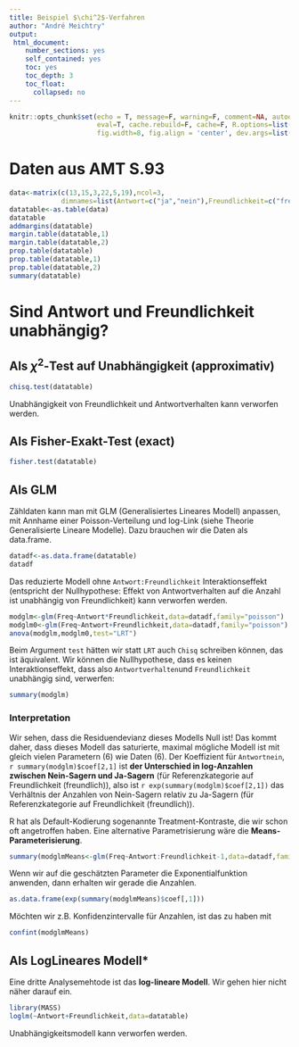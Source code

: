 ```yaml
---
title: Beispiel $\chi^2$-Verfahren
author: "André Meichtry"
output:
 html_document:
    number_sections: yes
    self_contained: yes
    toc: yes
    toc_depth: 3
    toc_float:
      collapsed: no
---
```



```r
knitr::opts_chunk$set(echo = T, message=F, warning=F, comment=NA, autodep=F,
                      eval=T, cache.rebuild=F, cache=F, R.options=list(width=120,digits=5,show.signif.stars=FALSE),
                      fig.width=8, fig.align = 'center', dev.args=list(bg = 'transparent'))
```

# Daten aus AMT S.93

```r
data<-matrix(c(13,15,3,22,5,19),ncol=3,
             dimnames=list(Antwort=c("ja","nein"),Freundlichkeit=c("freundlich","forsch","sachlich")))
datatable<-as.table(data)
datatable
addmargins(datatable)
margin.table(datatable,1)
margin.table(datatable,2)
prop.table(datatable)
prop.table(datatable,1)
prop.table(datatable,2)
summary(datatable)
```


# Sind Antwort und Freundlichkeit unabhängig?

## Als $\chi^2$-Test auf Unabhängigkeit (approximativ)

```r
chisq.test(datatable)
```
Unabhängigkeit von Freundlichkeit und Antwortverhalten kann verworfen werden.

## Als Fisher-Exakt-Test (exact)

```r
fisher.test(datatable)
```

## Als GLM

Zähldaten kann man mit GLM (Generalisiertes Lineares Modell) anpassen,
mit Annhame  einer Poisson-Verteilung und log-Link (siehe Theorie Generalisierte
Lineare Modelle). Dazu brauchen wir die Daten als data.frame.

```r
datadf<-as.data.frame(datatable)
datadf
```
Das reduzierte Modell ohne `Antwort:Freundlichkeit` Interaktionseffekt (entspricht der
Nullhypothese: Effekt von Antwortverhalten auf die Anzahl ist unabhängig von Freundlichkeit) kann verworfen werden.

```r
modglm<-glm(Freq~Antwort*Freundlichkeit,data=datadf,family="poisson")
modglm0<-glm(Freq~Antwort+Freundlichkeit,data=datadf,family="poisson")
anova(modglm,modglm0,test="LRT")
```

Beim Argument `test` hätten wir statt `LRT` auch `Chisq` schreiben können, das ist äquivalent.
Wir können die Nullhypothese, dass es keinen Interaktionseffekt, dass
also `Antwortverhalten`und `Freundlichkeit` unabhängig sind, verwerfen: 

```r
summary(modglm)
```
### Interpretation
Wir sehen, dass die Residuendevianz dieses Modells Null ist! Das kommt
daher, dass dieses Modell das saturierte, maximal mögliche Modell ist
mit gleich vielen Parametern (6) wie Daten (6).
Der Koeffizient für `Antwortnein`, `r summary(modglm)$coef[2,1]` ist
**der Unterschied in log-Anzahlen
zwischen Nein-Sagern und Ja-Sagern** (für Referenzkategorie auf
Freundlichkeit (freundlich)), also ist `r exp(summary(modglm)$coef[2,1])` das Verhältnis der
Anzahlen von Nein-Sagern relativ zu Ja-Sagern (für Referenzkategorie auf
Freundlichkeit (freundlich)). 

R hat als Default-Kodierung sogenannte Treatment-Kontraste, die wir
schon oft angetroffen haben. Eine alternative Parametrisierung wäre
die **Means-Parameterisierung**.

```r
summary(modglmMeans<-glm(Freq~Antwort:Freundlichkeit-1,data=datadf,family="poisson"))

```
Wenn wir auf die geschätzten Parameter die Exponentialfunktion anwenden, dann erhalten wir
gerade die Anzahlen.

```r
as.data.frame(exp(summary(modglmMeans)$coef[,1]))
```

Möchten wir z.B. Konfidenzintervalle für Anzahlen, ist das zu haben mit
```r
confint(modglmMeans)
```

## Als LogLineares Modell*

Eine dritte Analysemehtode ist das **log-lineare Modell**. Wir gehen
hier nicht näher darauf ein.

```r
library(MASS)
loglm(~Antwort+Freundlichkeit,data=datatable)
```
Unabhängigkeitsmodell kann verworfen werden.




